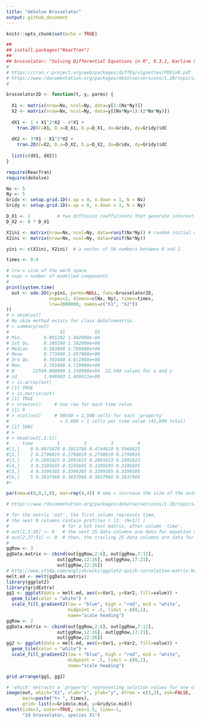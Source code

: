 ```yaml
---
title: "deSolve Brusselator"
output: github_document
---
```

  
```r
knitr::opts_chunk$set(echo = TRUE)
```

```r

##
## install.packages("ReacTran")
##
## brusselator: "Solving Differential Equations in R", 9.3.2, Karline Soetart et al.
#
# https://cran.r-project.org/web/packages/diffEq/vignettes/PDEinR.pdf 
# https://www.rdocumentation.org/packages/deSolve/versions/1.20/topics/ode.2D
#

brusselator2D <- function(t, y, parms) {
  
  X1 <- matrix(nrow=Nx, ncol=Ny, data=y[1:(Nx*Ny)])
  X2 <- matrix(nrow=Nx, ncol=Ny, data=y[(Nx*Ny+1):(2*Nx*Ny)])
  
  dX1 <- 1 + X1^2*X2 - 4*X1 +
    tran.2D(C=X1, D.x=D_X1, D.y=D_X1, dx=Gridx, dy=Gridy)$dC
  
  dX2 <- 3*X1 - X1^2*X2 + 
    tran.2D(C=X2, D.x=D_X2, D.y=D_X2, dx=Gridx, dy=Gridy)$dC
  
  list(c(dX1, dX2))
}

require(ReacTran)
require(deSolve)

Nx <- 5
Ny <- 5
Gridx <- setup.grid.1D(x.up = 0, x.down = 1, N = Nx)  
Gridy <- setup.grid.1D(x.up = 0, x.down = 1, N = Ny)

D_X1 <- 2          # two diffusion coefficients that generate interesting patterns
D_X2 <- 8 * D_X1

X1ini <- matrix(nrow=Nx, ncol=Ny, data=runif(Nx*Ny)) # random initial conditions
X2ini <- matrix(nrow=Nx, ncol=Ny, data=runif(Nx*Ny))

yini <- c(X1ini, X2ini)  # a vector of 50 numbers between 0 and 1

times <- 0:8

# lrw = size of the work space
# nspc = number of modelled components
#
print(system.time(
  out <- ode.2D(y=yini, parms=NULL, func=brusselator2D, 
                nspec=2, dimens=c(Nx, Ny), times=times, 
                lrw=2000000, names=c("X1", "X2"))
))
# > skim(out)
# No skim method exists for class deSolvematrix.
# > summary(out)
#                   X1           X2
# Min.        0.001202 1.402000e-04
# 1st Qu.     0.289200 1.382000e+00
# Median      0.383800 2.769000e+00
# Mean        0.773400 2.697000e+00
# 3rd Qu.     0.703400 4.011000e+00
# Max.        3.701000 4.719000e+00
# N       22500.000000 2.250000e+04  22,500 values for x and y
# sd          1.046993 1.489611e+00
# > is.array(out)
# [1] TRUE
# > is.matrix(out)
# [1] TRUE
# > nrow(out)     # one row for each time value
# [1] 9
# > ncol(out)     # 50x50 = 2,500 cells for each 'property' 
#                   = 5,000 + 1 cells per time value (45,009 total)
# [1] 5001
# > 
# > head(out[,1:5])
#     time         1         2         3         4
#[1,]    0 0.8071870 0.1053788 0.4744620 0.5969623
#[2,]    1 0.2790019 0.2790019 0.2790019 0.2790019
#[3,]    2 0.2891623 0.2891623 0.2891623 0.2891623
#[4,]    3 0.3105695 0.3105695 0.3105695 0.3105695
#[5,]    4 0.3399305 0.3399305 0.3399305 0.3399305
#[6,]    5 0.3837966 0.3837966 0.3837966 0.3837966
#> 

par(oma=c(0,0,1,0), mar=rep(4,4)) # oma = increase the size of the outer margin

# https://www.rdocumentation.org/packages/deSolve/versions/1.20/topics/plot.deSolve

# for the matrix 'out', the first column represnts time, 
# the next N columns contain profiles ( [2: (N+1)] )
#                    # for a 5x5 test matrix, after column 'time', 
# out[1,1:26] <- 0   # the next 25 data columns are data for equation X1
# out[2,27:51] <- 0  # then, the trailing 25 data columns are data for equation X2
#
ggRow <- 3
ggData.matrix <- cbind(out[ggRow,2:6], out[ggRow,7:11], 
                   out[ggRow,12:16], out[ggRow,17:21],
                   out[ggRow,22:26])
# http://www.sthda.com/english/wiki/ggplot2-quick-correlation-matrix-heatmap-r-software-and-data-visualization
melt.ed <- melt(ggData.matrix)
library(ggplot2)
library(gridExtra)
gg1 <- ggplot(data = melt.ed, aes(x=Var1, y=Var2, fill=value)) + 
  geom_tile(color = "white") +
  scale_fill_gradient2(low = "blue", high = "red", mid = "white", 
                       midpoint = .5, limit = c(0,1),
                       name="scale heading")
ggRow <- 2
ggData.matrix <- cbind(out[ggRow,2:6], out[ggRow,7:11], 
                   out[ggRow,12:16], out[ggRow,17:21],
                   out[ggRow,22:26])
gg2 <- ggplot(data = melt.ed, aes(x=Var1, y=Var2, fill=value)) + 
  geom_tile(color = "white") +
  scale_fill_gradient2(low = "blue", high = "red", mid = "white", 
                       midpoint = .5, limit = c(0,1),
                       name="scale heading")

grid.arrange(gg1, gg2)

# 'which' extracts a 'property' representing solution values for one of the equations (pg 160)
image(out, which="X1", xlab="x", ylab="y", mfrow = c(3,3), ask=FALSE,
      main=paste("t= ", times),
      grid= list(x=Gridx$x.mid, y=Gridy$x.mid))
mtext(side=3, outer=TRUE, cex=1.5, line=-1, 
      "2d brusselator, species X1")

```